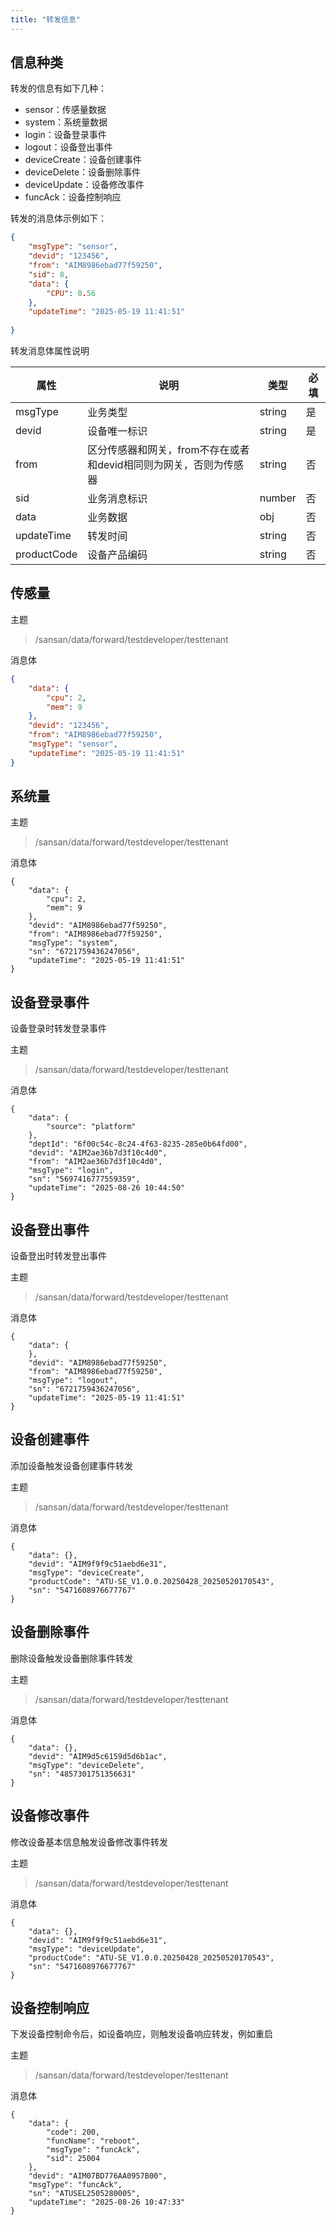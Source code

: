 ---
title: "转发信息"
---

## 信息种类

转发的信息有如下几种：

 - sensor：传感量数据
 - system：系统量数据
 - login：设备登录事件
 - logout：设备登出事件
 - deviceCreate：设备创建事件
 - deviceDelete：设备删除事件
 - deviceUpdate：设备修改事件
 - funcAck：设备控制响应



转发的消息体示例如下：

```json
{
    "msgType": "sensor",
    "devid": "123456",
    "from": "AIM8986ebad77f59250",
    "sid": 8,
    "data": {
		"CPU": 0.56
    },
    "updateTime": "2025-05-19 11:41:51"
    
}
```



转发消息体属性说明

| 属性       | 说明                                                         | 类型   | 必填 |
| ---------- | ------------------------------------------------------------ | ------ | -------- |
| msgType    | 业务类型                                                     | string | 是       |
| devid      | 设备唯一标识                                                 | string | 是       |
| from       | 区分传感器和网关，from不存在或者和devid相同则为网关，否则为传感器 | string | 否       |
| sid        | 业务消息标识                                 | number | 否       |
| data       | 业务数据                                   | obj    | 否       |
| updateTime | 转发时间                                                     | string | 否       |
| productCode| 设备产品编码                                                   | string | 否       |



##  传感量

主题


 >  /sansan/data/forward/testdeveloper/testtenant



消息体

```json
{
	"data": {
		"cpu": 2,
		"mem": 9
	},
	"devid": "123456",
	"from": "AIM8986ebad77f59250",
	"msgType": "sensor",
	"updateTime": "2025-05-19 11:41:51"
}

```



## 系统量


主题


 >  /sansan/data/forward/testdeveloper/testtenant




消息体


```
{
	"data": {
		"cpu": 2,
		"mem": 9
	},
	"devid": "AIM8986ebad77f59250",
	"from": "AIM8986ebad77f59250",
	"msgType": "system",
	"sn": "6721759436247056",
	"updateTime": "2025-05-19 11:41:51"
}

```



## 设备登录事件

<Note> 设备登录时转发登录事件 </Note>

主题


 >  /sansan/data/forward/testdeveloper/testtenant




消息体


```
{
	"data": {
		"source": "platform"
	},
	"deptId": "6f00c54c-8c24-4f63-8235-285e0b64fd00",
	"devid": "AIM2ae36b7d3f10c4d0",
	"from": "AIM2ae36b7d3f10c4d0",
	"msgType": "login",
	"sn": "5697416777559359",
	"updateTime": "2025-08-26 10:44:50"
}

```

## 设备登出事件

<Note> 设备登出时转发登出事件 </Note>



主题


 >  /sansan/data/forward/testdeveloper/testtenant




消息体

```
{
	"data": {
	},
	"devid": "AIM8986ebad77f59250",
	"from": "AIM8986ebad77f59250",
	"msgType": "logout",
	"sn": "6721759436247056",
	"updateTime": "2025-05-19 11:41:51"
}

```

## 设备创建事件

<Note> 添加设备触发设备创建事件转发 </Note>


主题


 >  /sansan/data/forward/testdeveloper/testtenant




消息体


```
{
	"data": {},
	"devid": "AIM9f9f9c51aebd6e31",
	"msgType": "deviceCreate",
	"productCode": "ATU-SE_V1.0.0.20250428_20250520170543",
	"sn": "5471608976677767"
}

```

## 设备删除事件

<Note> 删除设备触发设备删除事件转发 </Note>


主题


 >  /sansan/data/forward/testdeveloper/testtenant




消息体


```
{
	"data": {},
	"devid": "AIM9d5c6159d5d6b1ac",
	"msgType": "deviceDelete",
	"sn": "4857301751356631"
}
```

## 设备修改事件

<Note> 修改设备基本信息触发设备修改事件转发 </Note>


主题


 >  /sansan/data/forward/testdeveloper/testtenant




消息体


```
{
	"data": {},
	"devid": "AIM9f9f9c51aebd6e31",
	"msgType": "deviceUpdate",
	"productCode": "ATU-SE_V1.0.0.20250428_20250520170543",
	"sn": "5471608976677767"
}

```

## 设备控制响应


<Note> 下发设备控制命令后，如设备响应，则触发设备响应转发，例如重启 </Note>


主题


 >  /sansan/data/forward/testdeveloper/testtenant




消息体


```
{
	"data": {
		"code": 200,
		"funcName": "reboot",
		"msgType": "funcAck",
		"sid": 25004
	},
	"devid": "AIM07BD776AA0957B00",
	"msgType": "funcAck",
	"sn": "ATUSEL2505280005",
	"updateTime": "2025-08-26 10:47:33"
}

```
